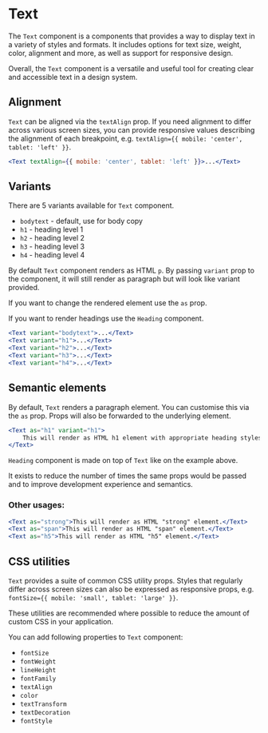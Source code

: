 
<Meta title="UI/Typography/Text/Docs" />

# Text

The `Text` component is a components that provides a way to display text in a variety of styles and formats.
It includes options for text size, weight, color, alignment and more, as well as support for responsive design.

Overall, the `Text` component is a versatile and useful tool for creating clear and accessible text in a design system.

## Alignment

`Text` can be aligned via the `textAlign` prop. If you need alignment to differ across various screen sizes, you can provide responsive values describing the alignment of each breakpoint, e.g. `textAlign={{ mobile: 'center', tablet: 'left' }}`.

```jsx
<Text textAlign={{ mobile: 'center', tablet: 'left' }}>...</Text>
```

## Variants

There are 5 variants available for `Text` component.

- `bodytext` - default, use for body copy
- `h1` - heading level 1
- `h2` - heading level 2
- `h3` - heading level 3
- `h4` - heading level 4

By default `Text` component renders as HTML `p`. By passing `variant` prop to the component, it will still render as paragraph but will look like variant provided.

If you want to change the rendered element use the `as` prop.

If you want to render headings use the `Heading` component.

```jsx
<Text variant="bodytext">...</Text>
<Text variant="h1">...</Text>
<Text variant="h2">...</Text>
<Text variant="h3">...</Text>
<Text variant="h4">...</Text>
```

## Semantic elements

By default, `Text` renders a paragraph element. You can customise this via the `as` prop. Props will also be forwarded to the underlying element.

```jsx
<Text as="h1" variant="h1">
	This will render as HTML h1 element with appropriate heading styles.
</Text>
```

`Heading` component is made on top of `Text` like on the example above.

It exists to reduce the number of times the same props would be passed and to improve development experience and semantics.

### Other usages:

```jsx
<Text as="strong">This will render as HTML "strong" element.</Text>
<Text as="span">This will render as HTML "span" element.</Text>
<Text as="h5">This will render as HTML "h5" element.</Text>
```

## CSS utilities

`Text` provides a suite of common CSS utility props. Styles that regularly differ across screen sizes can also be expressed as responsive props, e.g. `fontSize={{ mobile: 'small', tablet: 'large' }}`.

These utilities are recommended where possible to reduce the amount of custom CSS in your application.

You can add following properties to `Text` component:

- `fontSize`
- `fontWeight`
- `lineHeight`
- `fontFamily`
- `textAlign`
- `color`
- `textTransform`
- `textDecoration`
- `fontStyle`
